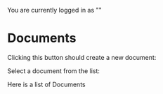 
<ReduxProvider>

<Meta title="Document" />

<GuardedLoginForm />

You are currently logged in as "<Me />"

# Documents

Clicking this button should create a new document:

<CreateDocument />

Select a document from the list:

<DocumentSelect />

Here is a list of Documents

<DocumentList />

</ReduxProvider>
